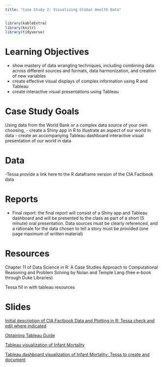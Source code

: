 ```yaml
---
title: "Case Study 2: Visualizing Global Health Data"
---
```


```r
library(kableExtra)
library(knitr)
library(tidyverse)
```


# Learning Objectives

- show mastery of data wrangling techniques, including combining data across different sources and formats, data harmonization, and creation of new variables 
- create effective visual displays of complex information using R and Tableau
- create interactive visual presentations using Tableau

# Case Study Goals
Using data from the World Bank or a complex data source of your own choosing, 
- create a Shiny app in R to illustrate an aspect of our world in data
- create an accompanying Tableau dashboard interactive visual presentation of our world in data

# Data

-Tessa provide a link here to the R dataframe version of the CIA Factbook data

# Reports

- Final report: the final report will consist of a Shiny app and Tableau dashboard and will be presented to the class as part of a short (5 minute) oral presentation. Data sources must be clearly referenced, and a rationale for the data chosen to tell a story must be provided (one page maximum of written material)

# Resources

Chapter 11 of Data Science in R: A Case Studies Approach to Computational Reasoning and Problem Solving by Nolan and Temple Lang (free e-book through Duke Libraries)

Tessa fill in with tableau resources


# Slides


[Initial description of CIA Factbook Data and Plotting in R: Tessa check and edit where indicated](decks/cs02_1_deck.html)

[Obtaining Tableau Guide](obtaining_tableau.html)

[Tableau visualization of Infant Mortality](simple_tableau_sheet.html)

[Tableau dashboard visualization of Infant Mortality: Tessa to create and document](decks/cs02_4_deck.html)



